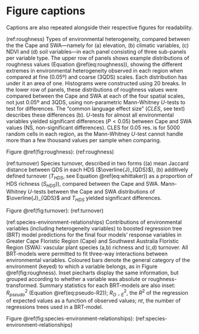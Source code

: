 # Figure captions {-}

Captions are also repeated alongside their respective figures for readability.

(ref:roughness) Types of environmental heterogeneity, compared between the the Cape and SWA---namely for (a) elevation, (b) climatic variables, (c) NDVI and (d) soil variables---in each panel consisting of three sub-panels per variable type. The upper row of panels shows example distributions of roughness values (Equation \@ref(eq:roughness)), showing the different extremes in environmental heterogeneity observed in each region when compared at fine (0.05º) and coarse (3QDS) scales. Each distribution has under it an area of one. Histograms were constructed using 20 breaks. In the lower row of panels, these distributions of roughness values were compared between the Cape and SWA at each of the four spatial scales, not just 0.05º and 3QDS, using non-parametric Mann-Whitney $U$-tests to test for differences. The "common language effect size" ($CLES$, see text) describes these differences (b). $U$-tests for almost all environmental variables yielded significant differences ($P < 0.05$) between Cape and SWA values (NS, non-significant differences). CLES for 0.05 res. is for 5000 random cells in each region, as the Mann-Whitney $U$-test cannot handle more than a few thousand values per sample when comparing<!--TODO: reword-->.

Figure \@ref(fig:roughness): (ref:roughness)

(ref:turnover) Species turnover, described in two forms ((a) mean Jaccard distance between QDS in each HDS ($\overline{J}_{QDS}$), (b) additively defined turnover ($T_{HDS}$, see Equation \@ref(eq:whittaker)) as a proportion of HDS richness ($S_{HDS}$)), compared between the Cape and SWA. Mann-Whitney $U$-tests between the Cape and SWA distributions of $\overline{J}_{QDS}$ and $T_{HDS}$ yielded significant differences.

Figure \@ref(fig:turnover): (ref:turnover)

(ref:species-environment-relationships) Contributions of environmental variables (including heterogeneity variables) to boosted regression tree (BRT) model predictions for the final four models' response variables in Greater Cape Floristic Region (Cape) and Southwest Australia Floristic Region (SWA): vascular plant species (a,b) richness and (c,d) turnover. <!--Contributions here are treated as the relative influence (%) of variables on predictions [@Friedman2001AnnStatistics29(5):1189--1232].-->All BRT-models were permitted to fit three-way interactions between environmental variables<!--, with a learning rate of 0.001-->. Coloured bars denote the general category of the environment (keyed) to which a variable belongs, as in Figure \@ref(fig:roughness). <!--Variables along the horizontal axes appear at least once in each panel (i.e. were retained in at least one of the four models) and are sorted in order of importance within each panel. Where variables did not contribute to a model, they are shown as zero.--><!--TODO: reword-->Inset piecharts display the same information, but grouped according to whether a variable was absolute or roughness-transformed. Summary statistics for each BRT-models are also inset: $R_{pseudo}^2$ (Equation \@ref(eq:pseudo-R2)); $R_{O-E}^2$, the $R^2$ of the regression of expected values as a function of observed values; $nt$, the number of regressions trees used in a BRT-model<!--, which is a measure of the duration for which a model was trained before adding additional trees did not significantly reduce the unexplained deviance-->.

Figure \@ref(fig:species-environment-relationships): (ref:species-environment-relationships)
